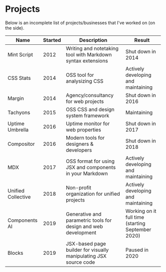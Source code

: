 # Projects

Below is an incomplete list of projects/businesses that
I've worked on (on the side).

| Name | Started | Description | Result |
| ---- | ------- | ----------- | ------ |
| Mint Script | 2012 | Writing and notetaking tool with Markdown syntax extensions | Shut down in 2014 |
| CSS Stats | 2014 | OSS tool for analysizing CSS | Actively developing and maintaining |
| Margin | 2014 | Agency/consultancy for web projects | Shut down in 2016 |
| Tachyons | 2015 | OSS CSS and design system framework | Maintaining |
| Uptime Umbrella | 2016 | Uptime monitor for web properties | Shut down in 2017 |
| Compositor | 2016 | Modern tools for designers & developers | Shut down in 2018 |
| MDX | 2017 | OSS format for using JSX and components in your Markdown | Actively developing and maintaining |
| Unified Collective | 2018 | Non-profit organization for unified projects | Actively developing and maintaining |
| Components AI | 2019 | Generative and parametric tools for design and web development | Working on it full time (starting September 2020) |
| Blocks | 2019 | JSX-based page builder for visually manipulating JSX source code | Paused in 2020 |
